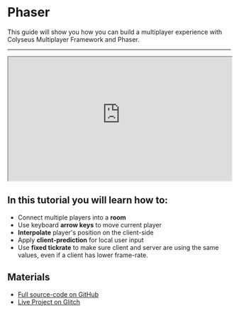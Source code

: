 
# Phaser

This guide will show you how you can build a multiplayer experience with Colyseus Multiplayer Framework and Phaser.

<Cards>
    <Cards.Card title="1. Basic Player Movement" href="/tutorial/phaser/basic-player-movement" arrow />
    <Cards.Card title="2. Linear Interpolation" href="/tutorial/phaser/linear-interpolation" arrow />
    <Cards.Card title="3. Client Predicted Input" href="/tutorial/phaser/client-predicted-input" arrow />
    <Cards.Card title="4. Fixed Tickrate" href="/tutorial/phaser/fixed-tickrate" arrow />
</Cards>

---

<Bleed>
    <iframe src="https://colyseus-phaser-tutorial.glitch.me/" width="100%" height="280"></iframe>
</Bleed>

## In this tutorial you will learn how to:

- Connect multiple players into a **room**
- Use keyboard **arrow keys** to move current player
- **Interpolate** player's position on the client-side
- Apply **client-prediction** for local user input
- Use **fixed tickrate** to make sure client and server are using the same values, even if a client has lower frame-rate.

## Materials

- [<LinkIcon/> Full source-code on GitHub](https://github.com/colyseus/tutorial-phaser)
- [<LinkIcon/> Live Project on Glitch](https://glitch.com/~colyseus-phaser-tutorial)